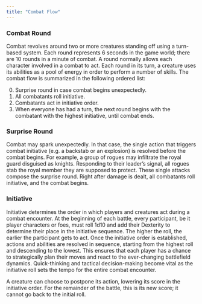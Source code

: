 ```yaml
---
title: "Combat Flow"
---
```


### Combat Round
Combat revolves around two or more creatures standing off using a turn-based system. Each round represents 6 seconds in the game world; there are 10 rounds in a minute of combat. A round normally allows each character involved in a combat to act. Each round in its turn, a creature uses its abilities as a pool of energy in order to perform a number of skills. The combat flow is summarized in the following ordered list:

0.	Surprise round in case combat begins unexpectedly.
1.	All combatants roll initiative.
2.	Combatants act in initiative order.
3.	When everyone has had a turn, the next round begins with the combatant with the highest initiative, until combat ends.

### Surprise Round

Combat may spark unexpectedly. In that case, the single action that triggers combat initiative (e.g. a backstab or an explosion) is resolved before the combat begins. For example, a group of rogues may infiltrate the royal guard disguised as knights. Responding to their leader’s signal, all rogues stab the royal member they are supposed to protect. These single attacks compose the surprise round. Right after damage is dealt, all combatants roll initiative, and the combat begins.

### Initiative

Initiative determines the order in which players and creatures act during a combat encounter. At the beginning of each battle, every participant, be it player characters or foes, must roll 1d10 and add their Dexterity to determine their place in the initiative sequence. The higher the roll, the earlier the participant gets to act. Once the initiative order is established, actions and abilities are resolved in sequence, starting from the highest roll and descending to the lowest. This ensures that each player has a chance to strategically plan their moves and react to the ever-changing battlefield dynamics. Quick-thinking and tactical decision-making become vital as the initiative roll sets the tempo for the entire combat encounter.

A creature can choose to postpone its action, lowering its score in the initiative order. For the remainder of the battle, this is its new score; it cannot go back to the initial roll.

